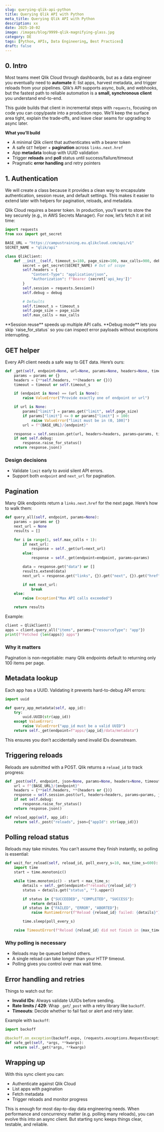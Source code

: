 ```yaml
---
slug: querying-qlik-api-python
title: Querying Qlik API with Python
meta_title: Querying Qlik API with Python
description: xx
date: 2025-10-02
image: /images/blog/9999-qlik-magnifying-glass.jpg
category: DE
tags: [Python, APIs, Data Engineering, Best Practices]
draft: false
---
```


## 0. Intro 

Most teams meet Qlik Cloud through dashboards, but as a data engineer you eventually need to **automate** it: list apps, harvest metadata, and trigger reloads from your pipelines. Qlik’s API supports async, bulk, and webhooks, but the fastest path to reliable automation is a **small, synchronous client** you understand end-to-end.

This guide builds that client in incremental steps with `requests`, focusing on code you can copy/paste into a production repo. We’ll keep the surface area tight, explain the trade‑offs, and leave clear seams for upgrading to async later.

**What you’ll build**

* A minimal Qlik client that authenticates with a bearer token
* A safe `GET` helper + **pagination** across `links.next.href`
* App **metadata** lookup with UUID validation
* Trigger **reloads** and **poll** status until success/failure/timeout
* Pragmatic **error handling** and retry pointers

## 1. Authentication

We will create a class because it provides a clean way to encapsulate authentication, session reuse, and default settings. This makes it easier to extend later with helpers for pagination, reloads, and metadata.

Qlik Cloud requires a bearer token. In production, you’ll want to store the key securely (e.g., in AWS Secrets Manager). For now, let’s fetch it at init time:

```python
import requests
from xxx import get_secret

BASE_URL = "https://campustraining.eu.qlikcloud.com/api/v1"
SECRET_NAME = "qlik/api"

class QlikClient:
    def __init__(self, timeout_s=180, page_size=100, max_calls=900, debug=False):
        secret = get_secret(SECRET_NAME) # Out of scope
        self.headers = {
            "Content-Type": "application/json",
            "Authorization": f"Bearer {secret['api_key']}"
        }
        self.session = requests.Session()
        self.debug = debug

        # Defaults
        self.timeout_s = timeout_s
        self.page_size = page_size
        self.max_calls = max_calls
```

<Notice type="success" className="mt-6">
  **Session reuse** speeds up multiple API calls.
</Notice>

<Notice type="info" className="mt-6">
  **Debug mode** lets you skip `raise_for_status` so you can inspect error payloads without exceptions interrupting.
</Notice>

## GET helper

Every API client needs a safe way to GET data. Here’s ours:

```python
def _get(self, endpoint=None, url=None, params=None, headers=None, timeout=None):
    params = params or {}
    headers = {**self.headers, **(headers or {})}
    timeout = timeout or self.timeout_s

    if (endpoint is None) == (url is None):
        raise ValueError("Provide exactly one of endpoint or url")

    if url is None:
        params["limit"] = params.get("limit", self.page_size)
        if params["limit"] <= 0 or params["limit"] > 100:
            raise ValueError("limit must be in (0, 100]")
        url = f"{BASE_URL}/{endpoint}"

    response = self.session.get(url, headers=headers, params=params, timeout=timeout)
    if not self.debug:
        response.raise_for_status()
    return response.json()
```

### Design decisions

* Validate `limit` early to avoid silent API errors.
* Support both `endpoint` and `next_url` for pagination.


## Pagination

Many Qlik endpoints return a `links.next.href` for the next page. Here’s how to walk them:

```python
def query_all(self, endpoint, params=None):
    params = params or {}
    next_url = None
    results = []

    for i in range(1, self.max_calls + 1):
        if next_url:
            response = self._get(url=next_url)
        else:
            response = self._get(endpoint=endpoint, params=params)

        data = response.get("data") or []
        results.extend(data)
        next_url = response.get("links", {}).get("next", {}).get("href")

        if not next_url:
            break
    else:
        raise Exception("Max API calls exceeded")

    return results
```

Example:

```python
client = QlikClient()
apps = client.query_all("items", params={"resourceType": "app"})
print(f"Fetched {len(apps)} apps")
```

### Why it matters

Pagination is non-negotiable: many Qlik endpoints default to returning only 100 items per page.


## Metadata lookup

Each app has a UUID. Validating it prevents hard-to-debug API errors:

```python
import uuid

def query_app_metadata(self, app_id):
    try:
        uuid.UUID(str(app_id))
    except ValueError:
        raise ValueError("app_id must be a valid UUID")
    return self._get(endpoint=f"apps/{app_id}/data/metadata")
```

This ensures you don’t accidentally send invalid IDs downstream.


## Triggering reloads

Reloads are submitted with a POST. Qlik returns a `reload_id` to track progress:

```python
def _post(self, endpoint, json=None, params=None, headers=None, timeout=None):
    url = f"{BASE_URL}/{endpoint}"
    headers = {**self.headers, **(headers or {})}
    response = self.session.post(url, headers=headers, params=params, json=json, timeout=timeout)
    if not self.debug:
        response.raise_for_status()
    return response.json()

def reload_app(self, app_id):
    return self._post("reloads", json={"appId": str(app_id)})
```


## Polling reload status

Reloads may take minutes. You can’t assume they finish instantly, so polling is essential:

```python
def wait_for_reload(self, reload_id, poll_every_s=10, max_time_s=600):
    import time
    start = time.monotonic()

    while time.monotonic() - start < max_time_s:
        details = self._get(endpoint=f"reloads/{reload_id}")
        status = details.get("status", "").upper()

        if status in {"SUCCEEDED", "COMPLETED", "SUCCESS"}:
            return details
        if status in {"FAILED", "ERROR", "ABORTED"}:
            raise RuntimeError(f"Reload {reload_id} failed: {details}")

        time.sleep(poll_every_s)

    raise TimeoutError(f"Reload {reload_id} did not finish in {max_time_s} seconds")
```

### Why polling is necessary

* Reloads may be queued behind others.
* A single reload can take longer than your HTTP timeout.
* Polling gives you control over max wait time.


## Error handling and retries

Things to watch out for:

* **Invalid IDs**: Always validate UUIDs before sending.
* **Rate limits / 429**: Wrap `_get`/`_post` with a retry library like `backoff`.
* **Timeouts**: Decide whether to fail fast or alert and retry later.

Example with `backoff`:

```python
import backoff

@backoff.on_exception(backoff.expo, (requests.exceptions.RequestException,), max_tries=5)
def safe_get(self, *args, **kwargs):
    return self._get(*args, **kwargs)
```


## Wrapping up

With this sync client you can:

* Authenticate against Qlik Cloud
* List apps with pagination
* Fetch metadata
* Trigger reloads and monitor progress

This is enough for most day-to-day data engineering needs. When performance and concurrency matter (e.g. polling many reloads), you can evolve this into an async client. But starting sync keeps things clear, testable, and reliable.
